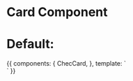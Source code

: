 
<Meta title="Components/Card" component={ChecCard} />

# Card Component

<Props of={ChecCard} />

# Default:

<Preview>
  <Story name="Default">
    {{
      components: {
        ChecCard,
      },
      template: `
        <div class="p-16 flex justify-center w-full bg-gray-100">
          <ChecCard
            class="w-20 h-20"
          />
        </div>`
    }}
  </Story>
</Preview>

